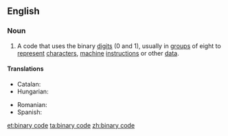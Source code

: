 ==English==

===Noun===
{{en-noun|head=[[binary]] [[code]]|-}}

# {{computing}} A code that uses the binary [[digit]]s (0 and 1), usually in [[group]]s of eight to [[represent]] [[character]]s, [[machine]] [[instruction]]s or other [[data]].

====Translations====
{{trans-top|code that uses binary digits}}
* Catalan: {{t-|ca|codi binari|m}}
* Hungarian: {{t-|hu|bináris kód}}
{{trans-mid}}
* Romanian: {{t-|ro|cod binar|n}}
* Spanish: {{t+|es|código binario|m}}
{{trans-bottom}}

[[et:binary code]]
[[ta:binary code]]
[[zh:binary code]]